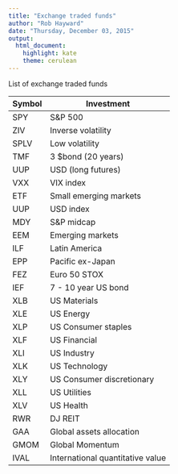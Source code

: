 ```yaml
---
title: "Exchange traded funds"
author: "Rob Hayward"
date: "Thursday, December 03, 2015"
output:
  html_document:
    highlight: kate
    theme: cerulean
---
```

List of exchange traded funds

Symbol | Investment
-------|-----------
SPY | S\&P 500
ZIV | Inverse volatility
SPLV| Low volatility 
TMF| 3 $\times bond (20 years)
UUP| USD (long futures)
VXX| VIX index
ETF| Small emerging markets
UUP| USD index
MDY| S\&P midcap
EEM| Emerging markets
ILF| Latin America
EPP| Pacific ex-Japan
FEZ| Euro 50 STOX
IEF| 7 - 10 year US bond
XLB| US Materials
XLE| US Energy
XLP| US Consumer staples
XLF| US Financial
XLI| US Industry
XLK| US Technology
XLY| US Consumer discretionary
XLL| US Utilities
XLV| US Health
RWR| DJ REIT
GAA| Global assets allocation
GMOM| Global Momentum
IVAL| International quantitative value

